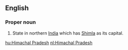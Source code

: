 ==English==

===Proper noun===
{{en-proper noun|sg=[[Himachal]] [[Pradesh]]}}

#State in northern [[India]] which has [[Shimla]] as its capital.

[[hu:Himachal Pradesh]]
[[nl:Himachal Pradesh]]